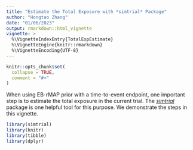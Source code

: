 ```yaml
---
title: "Estimate the Total Exposure with *simtrial* Package"
author: "Hongtao Zhang"
date: "01/06/2023"
output: rmarkdown::html_vignette
vignette: >
  %\VignetteIndexEntry{TotalExpEstimate}
  %\VignetteEngine{knitr::rmarkdown}
  %\VignetteEncoding{UTF-8}
---
```


```r
knitr::opts_chunk$set(
  collapse = TRUE,
  comment = "#>"
)
```

When using EB-rMAP prior with a time-to-event endpoint, one important step is to estimate the total exposure in the current trial. The [*simtrial*](https://merck.github.io/simtrial/index.html) package is one helpful tool for this purpose. We demonstrate the steps in this vignette.  

```r
library(simtrial)
library(knitr)
library(tibble)
library(dplyr)
```
